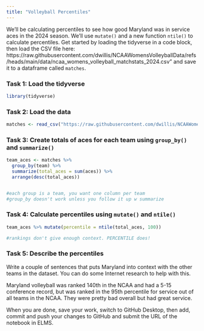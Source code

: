 ```yaml
---
title: "Volleyball Percentiles"
---
```


We'll be calculating percentiles to see how good Maryland was in service aces in the 2024 season. We'll use `mutate()` and a new function `ntile()` to calculate percentiles. Get started by loading the tidyverse in a code block, then load the CSV file here: https://raw.githubusercontent.com/dwillis/NCAAWomensVolleyballData/refs/heads/main/data/ncaa_womens_volleyball_matchstats_2024.csv" and save it to a dataframe called `matches`.

### Task 1: Load the tidyverse
```r
library(tidyverse)
```


### Task 2: Load the data
```r
matches <- read_csv("https://raw.githubusercontent.com/dwillis/NCAAWomensVolleyballData/refs/heads/main/data/ncaa_womens_volleyball_matchstats_2024.csv")
```


### Task 3: Create totals of aces for each team using `group_by()` and `summarize()`

```r
team_aces <- matches %>% 
  group_by(team) %>%
  summarize(total_aces = sum(aces)) %>% 
  arrange(desc(total_aces))


#each group is a team, you want one column per team 
#group_by doesn't work unless you follow it up w summarize 
```



### Task 4: Calculate percentiles using `mutate()` and `ntile()`
```r
team_aces %>% mutate(percentile = ntile(total_aces, 100))

#rankings don't give enough context. PERCENTILE does!
```


### Task 5: Describe the percentiles

Write a couple of sentences that puts Maryland into context with the other teams in the dataset. You can do some Internet research to help with this.

Maryland volleyball was ranked 140th in the NCAA and had a 5-15 conference record, but was ranked in the 95th percentile for service out of all teams in the NCAA. They were pretty bad overall but had great service. 

When you are done, save your work, switch to GitHub Desktop, then add, commit and push your changes to GitHub and submit the URL of the notebook in ELMS.






